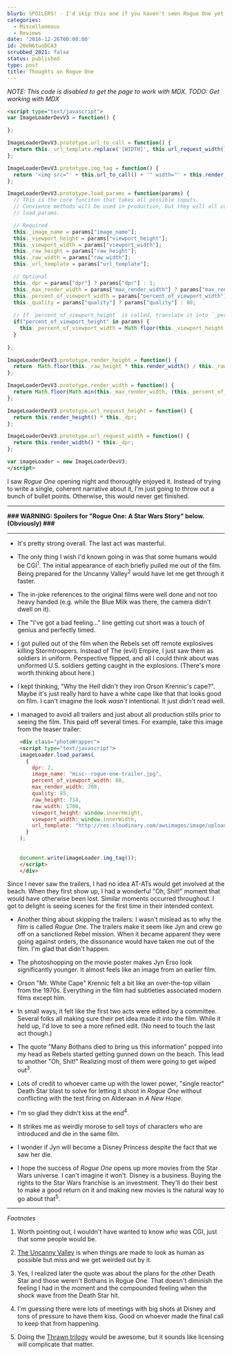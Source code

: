 ```yaml
---
blurb: SPOILERS! - I'd skip this one if you haven't seen Rogue One yet.
categories:
  - Miscellaneous
  - Reviews
date: '2016-12-26T00:00:00'
id: 20eN6tuoDCA3
scrubbed_2021: false
status: published
type: post
title: Thoughts on Rogue One
---
```


*NOTE: This code is disabled to get the page to work with MDX. TODO: Get working with MDX*

```html
<script type="text/javascript">
var ImageLoaderDevV3 = function() {

};

ImageLoaderDevV3.prototype.url_to_call = function() {
  return this._url_template.replace('[WIDTH]', this.url_request_width()).replace('[HEIGHT]', this.url_request_height()).replace('[QUALITY]', this._quality).replace('[IMAGE_NAME]', this._image_name) 
};

ImageLoaderDevV3.prototype.img_tag = function() {
  return '<img src="' + this.url_to_call() + '" width="' + this.render_width() + '" height="' + this.render_height() + '" />'
};

ImageLoaderDevV3.prototype.load_params = function(params) {
  // This is the core funciton that takes all possible inputs.
  // Convience methods will be used in production, but they will all communicate
  // load_params. 

  // Required
  this._image_name = params["image_name"];
  this._viewport_height = params["viewport_height"];
  this._viewport_width = params["viewport_width"];
  this._raw_height = params["raw_height"];
  this._raw_width = params["raw_width"];
  this._url_template = params["url_template"];

  // Optional 
  this._dpr = params["dpr"] ? params["dpr"] : 1;
  this._max_render_width = params["max_render_width"] ? params["max_render_width"] : params["raw_width"];
  this._percent_of_viewport_width = params["percent_of_viewport_width"] ? params["percent_of_viewport_width"] : 100;
  this._quality = params["quality"] ? params["quality"] : 80;
  
  // If `percent_of_viewport_height` is called, translate it into `_percent_of_viewport_width`.
  if("percent_of_viewport_height" in params) {
    this._percent_of_viewport_width = Math.floor(this._viewport_height * params["percent_of_viewport_height"] * this._raw_width / this._raw_height / this._viewport_width);
  }
  
};

ImageLoaderDevV3.prototype.render_height = function() {
  return  Math.floor(this._raw_height * this.render_width() / this._raw_width );
};

ImageLoaderDevV3.prototype.render_width = function() {
  return Math.floor(Math.min(this._max_render_width, (this._percent_of_viewport_width * .01 * this._viewport_width)));
};

ImageLoaderDevV3.prototype.url_request_height = function() {
  return this.render_height() * this._dpr; 
};

ImageLoaderDevV3.prototype.url_request_width = function() {
  return this.render_width() * this._dpr; 
};

var imageLoader = new ImageLoaderDevV3;
</script>
```

I saw _Rogue One_ opening night and thoroughly enjoyed it. Instead of trying to write a single, coherent narrative about it, I'm just going to throw out a bunch of bullet points. Otherwise, this would never get finished.

---


__### WARNING: Spoilers for "Rogue One: A Star Wars Story" below. (Obviously) ###__

---


- It's pretty strong overall. The last act was masterful. 

- The only thing I wish I'd known going in was that some humans would be CGI<sup>1</sup>. The initial appearance of each briefly pulled me out of the film. Being prepared for the Uncanny Valley<sup>2</sup> would have let me get through it faster. 

- The in-joke references to the original films were well done and not too heavy handed (e.g. while the Blue Milk was there, the camera didn't dwell on it).

- The "I've got a bad feeling..." line getting cut short was a touch of genius and perfectly timed. 

- I got pulled out of the film when the Rebels set off remote explosives killing Stormtroopers. Instead of The (evil) Empire, I just saw them as soldiers in uniform. Perspective flipped, and all I could think about was uniformed U.S. soldiers getting caught in the explosions. (There's more worth thinking about here.)

- I kept thinking, "Why the Hell didn't they iron Orson Krennic's cape?". Maybe it's just really hard to have a white cape like that that looks good on film. I can't imagine the look _wasn't_ intentional. It just didn't read well.

- I managed to avoid all trailers and just about all production stills prior to seeing the film. This paid off several times. For example, take this image from the teaser trailer:

```html
    <div class="photoWrapper">
    <script type="text/javascript">
    imageLoader.load_params(
      {
        dpr: 2,
        image_name: "misc--rogue-one-trailer.jpg",
        percent_of_viewport_width: 88,
        max_render_width: 700,
        quality: 85,
        raw_height: 714,
        raw_width: 1708,
        viewport_height: window.innerHeight,
        viewport_width: window.innerWidth,
        url_template: "http://res.cloudinary.com/awsimages/image/upload/w_[WIDTH],h_[HEIGHT],q_[QUALITY]/i/[IMAGE_NAME]"
      }
    );
    
  
    document.write(imageLoader.img_tag());
    </script>
    </div>
```


Since I never saw the trailers, I had no idea AT-ATs would get involved at the beach. When they first show up, I had a wonderful "Oh, Shit!" moment that would have otherwise been lost. Similar moments occurred throughout. I got to delight is seeing scenes for the first time in their intended context.

- Another thing about skipping the trailers: I wasn't mislead as to why the film is called _Rogue One_. The trailers make it seem like Jyn and crew go off on a sanctioned Rebel mission. When it became apparent they were going against orders, the dissonance would have taken me out of the film. I'm glad that didn't happen.

- The photoshopping on the movie poster makes Jyn Erso look significantly younger. It almost feels like an image from an earlier film. 

- Orson "Mr. White Cape" Krennic felt a bit like an over-the-top villain from the 1970s. Everything in the film had subtleties associated modern films except him.

- In small ways, it felt like the first two acts were edited by a committee. Several folks all making sure their pet idea made it into the film. While it held up, I'd love to see a more refined edit. (No need to touch the last act though.) 

- The quote "Many Bothans died to bring us this information" popped into my head as Rebels started getting gunned down on the beach. This lead to another "Oh, Shit!" Realizing most of them were going to get wiped out<sup>3</sup>. 

- Lots of credit to whoever came up with the lower power, "single reactor" Death Star blast to solve for letting it shoot in _Rogue One_ without conflicting with the test firing on Alderaan in _A New Hope_.

- I'm so glad they didn't kiss at the end<sup>4</sup>.

- It strikes me as weirdly morose to sell toys of characters who are introduced and die in the same film.

- I wonder if Jyn will become a Disney Princess despite the fact that we saw her die. 

- I hope the success of _Rogue One_ opens up more movies from the Star Wars universe. I can't imagine it won't. Disney is a business. Buying the rights to the Star Wars franchise is an investment. They'll do their best to make a good return on it and making new movies is the natural way to go about that<sup>5</sup>. 



---


_Footnotes_

1. Worth pointing out, I wouldn't have wanted to know _who_ was CGI, just that some people would be.

2. [The Uncanny Valley](https://en.wikipedia.org/wiki/Uncanny_valley) is when things are made to look as human as possible but miss and we get weirded out by it. 

3. Yes, I realized later the quote was about the plans for the other Death Star and those weren't Bothans in Rogue One. That doesn't diminish the feeling I had in the moment and the compounded feeling when the shock wave from the Death Star hit.

4. I'm guessing there were lots of meetings with big shots at Disney and tons of pressure to have them kiss. Good on whoever made the final call to keep that from happening.

5. Doing the [Thrawn trilogy](https://en.wikipedia.org/wiki/Thrawn_trilogy) would be awesome, but it sounds like licensing will complicate that matter.
